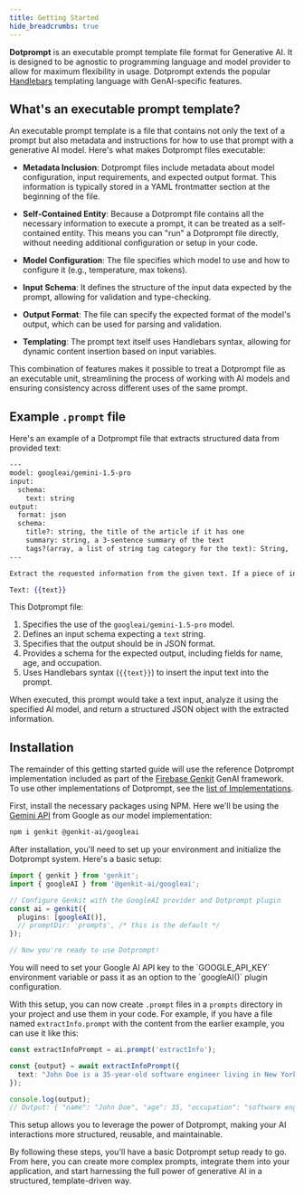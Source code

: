 ```yaml
---
title: Getting Started
hide_breadcrumbs: true
---
```


**Dotprompt** is an executable prompt template file format for Generative AI. It is designed to be agnostic to programming language and model provider to allow for maximum flexibility in usage. Dotprompt extends the popular [Handlebars](https://handlebarsjs.com) templating language with GenAI-specific features.

## What's an executable prompt template?

An executable prompt template is a file that contains not only the text of a prompt but also metadata and instructions for how to use that prompt with a generative AI model. Here's what makes Dotprompt files executable:

- **Metadata Inclusion**: Dotprompt files include metadata about model configuration, input requirements, and expected output format. This information is typically stored in a YAML frontmatter section at the beginning of the file.

- **Self-Contained Entity**: Because a Dotprompt file contains all the necessary information to execute a prompt, it can be treated as a self-contained entity. This means you can "run" a Dotprompt file directly, without needing additional configuration or setup in your code.

- **Model Configuration**: The file specifies which model to use and how to configure it (e.g., temperature, max tokens).

- **Input Schema**: It defines the structure of the input data expected by the prompt, allowing for validation and type-checking.

- **Output Format**: The file can specify the expected format of the model's output, which can be used for parsing and validation.

- **Templating**: The prompt text itself uses Handlebars syntax, allowing for dynamic content insertion based on input variables.

This combination of features makes it possible to treat a Dotprompt file as an executable unit, streamlining the process of working with AI models and ensuring consistency across different uses of the same prompt.

## Example `.prompt` file

Here's an example of a Dotprompt file that extracts structured data from provided text:

```handlebars
---
model: googleai/gemini-1.5-pro
input:
  schema:
    text: string
output:
  format: json
  schema:
    title?: string, the title of the article if it has one
    summary: string, a 3-sentence summary of the text
    tags?(array, a list of string tag category for the text): String, 
---

Extract the requested information from the given text. If a piece of information is not present, omit that field from the output.

Text: {{text}}
```

This Dotprompt file:

1. Specifies the use of the `googleai/gemini-1.5-pro` model.
2. Defines an input schema expecting a `text` string.
3. Specifies that the output should be in JSON format.
4. Provides a schema for the expected output, including fields for name, age, and occupation.
5. Uses Handlebars syntax (`{{text}}`) to insert the input text into the prompt.

When executed, this prompt would take a text input, analyze it using the specified AI model, and return a structured JSON object with the extracted information.

## Installation

The remainder of this getting started guide will use the reference Dotprompt implementation included as part of the [Firebase Genkit](https://github.com/firebase/genkit) GenAI framework. To use other implementations of Dotprompt, see the [list of Implementations](/implementations).

First, install the necessary packages using NPM. Here we'll be using the [Gemini API](https://ai.google.dev/gemini-api) from Google as our model implementation:

```bash
npm i genkit @genkit-ai/googleai
```

After installation, you'll need to set up your environment and initialize the Dotprompt system. Here's a basic setup:

```typescript
import { genkit } from 'genkit';
import { googleAI } from '@genkit-ai/googleai';

// Configure Genkit with the GoogleAI provider and Dotprompt plugin
const ai = genkit({
  plugins: [googleAI()],
  // promptDir: 'prompts', /* this is the default */
});

// Now you're ready to use Dotprompt!
```

<Callout type="info">
You will need to set your Google AI API key to the `GOOGLE_API_KEY` environment variable or pass it as an option to the `googleAI()` plugin configuration.
</Callout>

With this setup, you can now create `.prompt` files in a `prompts` directory in your project and use them in your code. For example, if you have a file named `extractInfo.prompt` with the content from the earlier example, you can use it like this:

```typescript
const extractInfoPrompt = ai.prompt('extractInfo');

const {output} = await extractInfoPrompt({
  text: "John Doe is a 35-year-old software engineer living in New York.",
});

console.log(output);
// Output: { "name": "John Doe", "age": 35, "occupation": "software engineer" }
```

This setup allows you to leverage the power of Dotprompt, making your AI interactions more structured, reusable, and maintainable.

By following these steps, you'll have a basic Dotprompt setup ready to go. From here, you can create more complex prompts, integrate them into your application, and start harnessing the full power of generative AI in a structured, template-driven way.